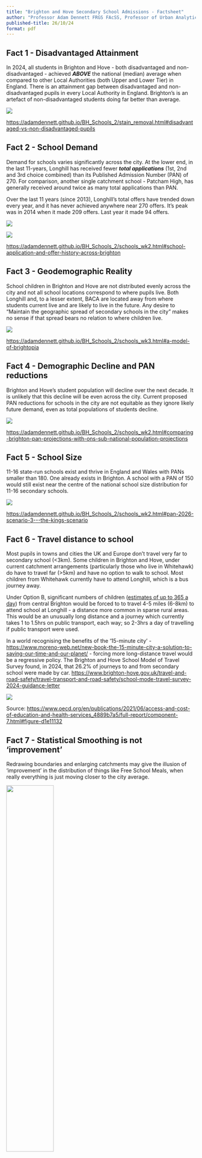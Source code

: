 ```yaml
---
title: "Brighton and Hove Secondary School Admissions - Factsheet"
author: "Professor Adam Dennett FRGS FAcSS, Professor of Urban Analytics, Bartlett Centre for Advanced Spatial Analysis, University College London - a.dennett@ucl.ac.uk - @adam_dennett"
published-title: 26/10/24
format: pdf
---
```


## Fact 1 - Disadvantaged Attainment

In 2024, all students in Brighton and Hove - both disadvantaged and non-disadvantaged - achieved ***ABOVE*** the national (median) average when compared to other Local Authorities (both Upper and Lower Tier) in England. There is an attainment gap between disadvantaged and non-disadvantaged pupils in every Local Authority in England. Brighton's is an artefact of non-disadvantaged students doing far better than average.

![](images/attainmentgap_95.png)

<https://adamdennett.github.io/BH_Schools_2/stain_removal.html#disadvantaged-vs-non-disadvantaged-pupils>

## Fact 2 - School Demand

Demand for schools varies significantly across the city. At the lower end, in the last 11-years, Longhill has received fewer ***total applications*** (1st, 2nd and 3rd choice combined) than its Published Admission Number (PAN) of 270. For comparison, another single catchment school - Patcham High, has generally received around twice as many total applications than PAN.

Over the last 11 years (since 2013), Longhill's total offers have trended down every year, and it has never achieved anywhere near 270 offers. It's peak was in 2014 when it made 209 offers. Last year it made 94 offers.

![](images/yearly_apps_sml.png)

![](images/yearly_offers_sml.png)

<https://adamdennett.github.io/BH_Schools_2/schools_wk2.html#school-application-and-offer-history-across-brighton>

## Fact 3 - Geodemographic Reality

School children in Brighton and Hove are not distributed evenly across the city and not all school locations correspond to where pupils live. Both Longhill and, to a lesser extent, BACA are located away from where students current live and are likely to live in the future. Any desire to "Maintain the geographic spread of secondary schools in the city" makes no sense if that spread bears no relation to where children live.

![](images/map_11_year_olds_2024.png)

<https://adamdennett.github.io/BH_Schools_2/schools_wk3.html#a-model-of-brightopia>

## Fact 4 - Demographic Decline and PAN reductions

Brighton and Hove's student population will decline over the next decade. It is unlikely that this decline will be even across the city. Current proposed PAN reductions for schools in the city are not equitable as they ignore likely future demand, even as total populations of students decline.

![](images/pop_proj.png)

<https://adamdennett.github.io/BH_Schools_2/schools_wk2.html#comparing-brighton-pan-projections-with-ons-sub-national-population-projections>

## Fact 5 - School Size

11-16 state-run schools exist and thrive in England and Wales with PANs smaller than 180. One already exists in Brighton. A school with a PAN of 150 would still exist near the centre of the national school size distribution for 11-16 secondary schools.

![](images/school_size_hist.png)

<https://adamdennett.github.io/BH_Schools_2/schools_wk2.html#pan-2026-scenario-3---the-kings-scenario>

## Fact 6 - Travel distance to school

Most pupils in towns and cities the UK and Europe don't travel very far to secondary school (\<3km). Some children in Brighton and Hove, under current catchment arrangements (particularly those who live in Whitehawk) do have to travel far (\>5km) and have no option to walk to school. Most children from Whitehawk currently have to attend Longhill, which is a bus journey away.

Under Option B, significant numbers of children ([estimates of up to 365 a day](https://adamdennett.github.io/BH_Schools_2/schools_wk3.html#option-b-and-the-inevitable-mass-transfer-of-children-from-central-brighton-to-the-east)) from central Brighton would be forced to to travel 4-5 miles (6-8km) to attend school at Longhill - a distance more common in sparse rural areas. This would be an unusually long distance and a journey which currently takes 1 to 1.5hrs on public transport, each way; so 2-3hrs a day of travelling if public transport were used.

In a world recognising the benefits of the '15-minute city' - <https://www.moreno-web.net/new-book-the-15-minute-city-a-solution-to-saving-our-time-and-our-planet/> - forcing more long-distance travel would be a regressive policy. The Brighton and Hove School Model of Travel Survey found, in 2024, that 26.2% of journeys to and from secondary school were made by car. <https://www.brighton-hove.gov.uk/travel-and-road-safety/travel-transport-and-road-safety/school-mode-travel-survey-2024-guidance-letter>

![](images/distance_europe.png)

Source: <https://www.oecd.org/en/publications/2021/06/access-and-cost-of-education-and-health-services_4889b7a5/full-report/component-7.html#figure-d1e11132>

## Fact 7 - Statistical Smoothing is not 'improvement'

Redrawing boundaries and enlarging catchments may give the illusion of 'improvement' in the distribution of things like Free School Meals, when really everything is just moving closer to the city average.

![](images/stat_smoothing_1.png){width="50%"}

![](images/stat_smoothing_2.png){width="50%"}

<https://adamdennett.github.io/BH_Schools_2/schools_wk3.html#statistical-smoothing>

# Factsheet - Additional Info

### Fact 1 - Detail

All DfE data have been re-calculated for Local Education Authority (LEA) or "Upper Tier" Local Authority boundaries. Data were re-aggregated from "Lower Tier" data produced by the DfE using ONS look-up tables - see below.

-   For disadvantaged student attainment in GCSE Maths and English, 24% achieved grade 9-5, ranking it 61st out of 153 Local *Education* Authorities (against a national median of 23%). With 27 of the top 28 being in London. Excluding London, Brighton ranks 30th best out of 122 Local Education Authorities in the rest of England for disadvantaged attainment at GCSE in 2024.

-   Brighton ranks 35th out of 153 Local *Education* Authorities for non-disadvantaged attainment with 57.5% of students achieved grade 9-5 in English and Maths GCSE (against a national median of . Excluding London Boroughs (as Brighton already exceeds the performance of 10 boroughs) Brighton and Hove would rank 12th best out of the remaining 122 Local Education Authorities in the rest of England.

-   The relatively large size of the attainment gap in Brighton and Hove is due more to the higher levels of achievement of its non-disadvantaged students.

-   The Education Policy Institute - the leading research organisation in the UK in this area - using a more sophisticated measurement of gap (incorporating longitudinal disadvantage and ranking to reduce the biasing effects of London) - <https://epi.org.uk/annual-report-2024-local-authority-gaps-2/> - shows that Brighton is one of the few local authorities in the UK to reduce its gap in educational attainment since 2019.

Source - Department for Education - <https://explore-education-statistics.service.gov.uk/find-statistics/key-stage-4-performance> - table ***2233_sl_lad_fsm_dis_data_revised.csv*** and <https://geoportal.statistics.gov.uk/datasets/ec2949b8c037460bbc2891323927e931_0/explore>

### 
